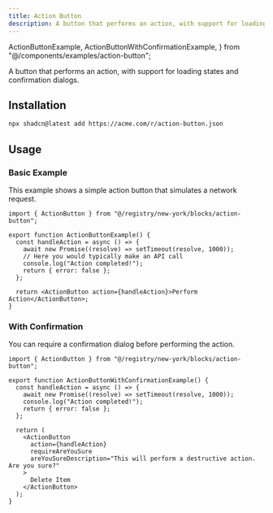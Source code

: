 ```yaml
---
title: Action Button
description: A button that performs an action, with support for loading states and confirmation dialogs.
---
```


  ActionButtonExample,
  ActionButtonWithConfirmationExample,
} from "@/components/examples/action-button";

A button that performs an action, with support for loading states and confirmation dialogs.

## Installation

```bash
npx shadcn@latest add https://acme.com/r/action-button.json
```

## Usage

### Basic Example

This example shows a simple action button that simulates a network request.

<div className="my-4 p-4 border rounded-lg flex justify-center">
  <ActionButtonExample />
</div>

```tsx
import { ActionButton } from "@/registry/new-york/blocks/action-button";

export function ActionButtonExample() {
  const handleAction = async () => {
    await new Promise((resolve) => setTimeout(resolve, 1000));
    // Here you would typically make an API call
    console.log("Action completed!");
    return { error: false };
  };

  return <ActionButton action={handleAction}>Perform Action</ActionButton>;
}
```

### With Confirmation

You can require a confirmation dialog before performing the action.

<div className="my-4 p-4 border rounded-lg flex justify-center">
  <ActionButtonWithConfirmationExample />
</div>

```tsx
import { ActionButton } from "@/registry/new-york/blocks/action-button";

export function ActionButtonWithConfirmationExample() {
  const handleAction = async () => {
    await new Promise((resolve) => setTimeout(resolve, 1000));
    console.log("Action completed!");
    return { error: false };
  };

  return (
    <ActionButton
      action={handleAction}
      requireAreYouSure
      areYouSureDescription="This will perform a destructive action. Are you sure?"
    >
      Delete Item
    </ActionButton>
  );
}
```
